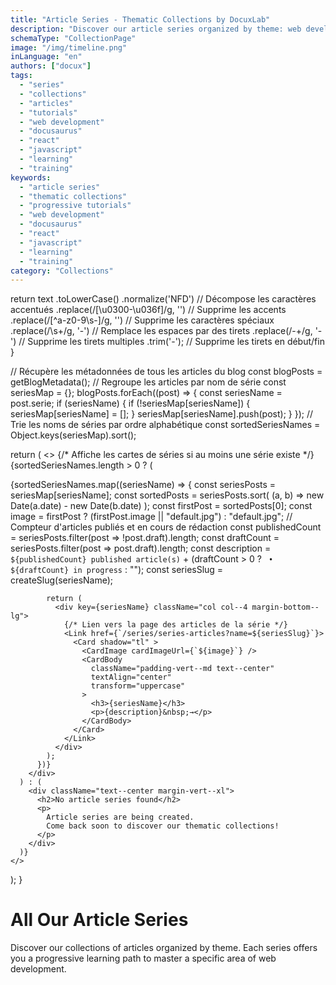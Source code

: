 ```yaml
---
title: "Article Series - Thematic Collections by DocuxLab"
description: "Discover our article series organized by theme: web development, Docusaurus, React, SEO and more. In-depth collections to help you progress step by step."
schemaType: "CollectionPage"
image: "/img/timeline.png"
inLanguage: "en"
authors: ["docux"]
tags:
  - "series"
  - "collections"
  - "articles"
  - "tutorials"
  - "web development"
  - "docusaurus"
  - "react"
  - "javascript"
  - "learning"
  - "training"
keywords: 
  - "article series"
  - "thematic collections"
  - "progressive tutorials"
  - "web development"
  - "docusaurus"
  - "react"
  - "javascript"
  - "learning"
  - "training"
category: "Collections"
---
```



  return text
    .toLowerCase()
    .normalize('NFD') // Décompose les caractères accentués
    .replace(/[\u0300-\u036f]/g, '') // Supprime les accents
    .replace(/[^a-z0-9\s-]/g, '') // Supprime les caractères spéciaux
    .replace(/\s+/g, '-') // Remplace les espaces par des tirets
    .replace(/-+/g, '-') // Supprime les tirets multiples
    .trim('-'); // Supprime les tirets en début/fin
}

  // Récupère les métadonnées de tous les articles du blog
  const blogPosts = getBlogMetadata();
  // Regroupe les articles par nom de série
  const seriesMap = {};
  blogPosts.forEach((post) => {
    const seriesName = post.serie;
    if (seriesName) {
      if (!seriesMap[seriesName]) {
        seriesMap[seriesName] = [];
      }
      seriesMap[seriesName].push(post);
    }
  });
  // Trie les noms de séries par ordre alphabétique
  const sortedSeriesNames = Object.keys(seriesMap).sort();

  return (
    <>
      {/* Affiche les cartes de séries si au moins une série existe */}
      {sortedSeriesNames.length > 0 ? (
        <div className="row">
          {sortedSeriesNames.map((seriesName) => {
            const seriesPosts = seriesMap[seriesName];
            const sortedPosts = seriesPosts.sort(
              (a, b) => new Date(a.date) - new Date(b.date)
            );
            const firstPost = sortedPosts[0];
            const image = firstPost ? (firstPost.image || "default.jpg") : "default.jpg";
            // Compteur d'articles publiés et en cours de rédaction
            const publishedCount = seriesPosts.filter(post => !post.draft).length;
            const draftCount = seriesPosts.filter(post => post.draft).length;
            const description = `${publishedCount} published article(s)` + (draftCount > 0 ? ` • ${draftCount} in progress` : "");
            const seriesSlug = createSlug(seriesName);

            return (
              <div key={seriesName} className="col col--4 margin-bottom--lg">
                {/* Lien vers la page des articles de la série */}
                <Link href={`/series/series-articles?name=${seriesSlug}`}>
                  <Card shadow="tl" >
                    <CardImage cardImageUrl={`${image}`} />
                    <CardBody
                      className="padding-vert--md text--center"
                      textAlign="center"
                      transform="uppercase"
                    >
                      <h3>{seriesName}</h3>
                      <p>{description}&nbsp;→</p>
                    </CardBody>
                  </Card>
                </Link>
              </div>
            );
          })}
        </div>
      ) : (
        <div className="text--center margin-vert--xl">
          <h2>No article series found</h2>
          <p>
            Article series are being created.
            Come back soon to discover our thematic collections!
          </p>
        </div>
      )}
    </>
  );
}

# All Our Article Series

Discover our collections of articles organized by theme.
Each series offers you a progressive learning path to master a specific area of web development.

<div className="container margin-top--lg margin-bottom--lg">
  <SeriesCards />
</div>
